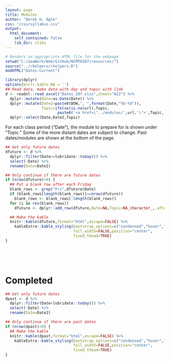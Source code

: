 ```yaml
---
layout: page
title: Modules
author: "Derek H. Ogle"
css: "/css/syllabus.css"
output:
  html_document:
    self_contained: false
    lib_dir: zlibs
---
```


```r
# Renders an appropriate HTML file for the webpage
setwd("C:/aaaWork/Web/GitHub/NCMTH207/resources/")
source("../rhelpers/rhelpers.R")
modHTML("Dates-Current")
```

```r
library(dplyr)
options(knitr.kable.NA = '')
## Read data, make data with day and topic with link
d <- readxl::read_excel("Dates_207.xlsx",sheet="W22") %>%
  dplyr::mutate(Date=as.Date(Date)) %>%
  dplyr::mutate(Date2=paste0(DOW,", ",format(Date,"%b-%d")),
                Topic=ifelse(is.na(url),Topic,
                       paste0('<a href=\"../modules/',url,'\">',Topic,'</a>'))) %>%
  dplyr::select(Date,Date2,Topic)
```

<div class="alert alert-info">
For each class period ("Date"), the module to prepare for is shown under "Topic." Some of the more distant dates are subject to change. <emph>Past dates/modules are shown at the bottom of the page.</emph>
</div>


```r
## Get only future dates
dfuture <- d %>%
  dplyr::filter(Date>=lubridate::today()) %>%
  select(-Date) %>%
  rename(Date=Date2)

## Only continue if there are future dates
if (nrow(dfuture)>0) {
  ## Put a blank row after each Friday
  blank_rows <- grep("Fri",dfuture$Date)
  if (blank_rows[length(blank_rows)]==nrow(dfuture))
    blank_rows <- blank_rows[-length(blank_rows)]
  for (i in rev(blank_rows))
    dfuture <- dplyr::add_row(dfuture,Date=NA,Topic=NA_character_,.after=i)

  ## Make the kable
  knitr::kable(dfuture,format="html",escape=FALSE) %>%
    kableExtra::kable_styling(bootstrap_options=c("condensed","hover","responsive"),
                              full_width=FALSE,position="center",
                              fixed_thead=TRUE)
}
```

<br>

<br>

# Completed

```r
## Get only future dates
dpast <- d %>%
  dplyr::filter(Date<lubridate::today()) %>%
  select(-Date) %>%
  rename(Date=Date2)

## Only continue if there are past dates
if (nrow(dpast)>0) {
  ## Make the kable
  knitr::kable(dpast,format="html",escape=FALSE) %>%
    kableExtra::kable_styling(bootstrap_options=c("condensed","hover","responsive"),
                              full_width=FALSE,position="center",
                              fixed_thead=TRUE)
}
```

